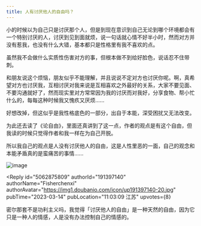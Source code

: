 ```yaml
---
title: 人有讨厌他人的自由吗？
---
```



<Forum groupName="古怪问题研究中心" groupUrl="https://www.douban.com/group/philosophasters/" archivedAt="2025-05-16T14:41:34.065Z">
  <Post
    id="284912385"
    title="人有讨厌他人的自由吗？"
    url="https://www.douban.com/group/topic/284912385/?_spm_id=MTUwMDE5MTI5"
    pubTime="2023-03-19"
    highlightUserId="191397140"
  >
小的时候以为自己只是讨厌那个人，但是到现在意识到自己无论到哪个环境都会有一个特别讨厌的人，讨厌到见到面就烦，说一句话就心情不好半小时，然而对方并没有惹我，也没有什么大错，基本都只是性格里有我不喜欢的点。

虽然我不会做什么实质性伤害对方的事，但根本做不到给好脸色，说话忍不住带刺。

和朋友说这个烦恼，朋友似乎不能理解，并且说说不定对方也讨厌你呢。啊，真希望对方也讨厌我，互相讨厌对我来说是互相喜欢之外最好的关系，大家不要见面、不要沟通就好了，然而现实里对方常常因为我的讨厌而对我好，分享食物、帮小忙什么的，每每这种时候我又愧疚又厌烦......

好想改掉，但这似乎是我性格底色的一部分，出自于本能，深受困扰又无法改变。

为此还去读了《论自由》，里面还真讲到了这一点，作者的观点是有这个自由，但我读的时候只觉得作者和我一样在为自己开脱。

所以我自己的观点是人没有讨厌他人的自由，这是人性里恶的一面，自己的观念和本能矛盾真的是蛮痛苦的事情......

![image](https://img9.doubanio.com/view/group_topic/l/public/p598534105.webp)

<Reply
  id="5062875809"
  authorId="191397140"
  authorName="Fisherchenxi"
  authorAvatar="https://img1.doubanio.com/icon/up191397140-20.jpg"
  pubTime="2023-03-14"
  pubLocation="11:03:09 江苏"
  upvotes={8}
>
密尔那套不是功利主义吗，我觉得「讨厌他人的自由」是一种天然的自由，因为它只是一种人的情感，人是没有办法控制自己的情感的。
</Reply>
  </Post>
</Forum>
